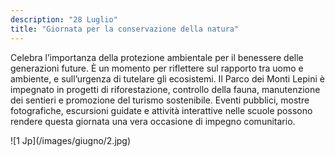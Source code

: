 ```yaml
---
description: "28 Luglio"
title: "Giornata per la conservazione della natura"
---
```


Celebra l’importanza della protezione ambientale per il benessere delle generazioni future. È un momento per riflettere sul rapporto tra uomo e ambiente, e sull’urgenza di tutelare gli ecosistemi. Il Parco dei Monti Lepini è impegnato in progetti di riforestazione, controllo della fauna, manutenzione dei sentieri e promozione del turismo sostenibile. Eventi pubblici, mostre fotografiche, escursioni  guidate e attività interattive nelle scuole possono rendere questa giornata una vera occasione di impegno comunitario.
<Frame>
  ![1 Jp](/images/giugno/2.jpg)
</Frame>

